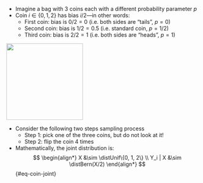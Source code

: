 -   Imagine a bag with 3 coins each with a different probability parameter $p$
-   Coin $i\in \{0, 1, 2\}$ has bias $i/2$---in other words:
    -   First coin: bias is $0/2 = 0$ (i.e. both sides are "tails", $p = 0$)
    -   Second coin: bias is $1/2 = 0.5$ (i.e. standard coin, $p = 1/2$)
    -   Third coin: bias is $2/2 = 1$ (i.e. both sides are "heads", $p = 1$)

::: column-margin
![](../images/coinbag.png){width="200"}
:::

-   Consider the following two steps sampling process
    -   Step 1: pick one of the three coins, but do not look at it!
    -   Step 2: flip the coin 4 times
    
- Mathematically, the joint distribution is:
$$
\begin{align*}
X &\sim \distUnif\{0, 1, 2\} \\
Y_i | X &\sim \distBern(X/2)
\end{align*}
$$ {#eq-coin-joint}
